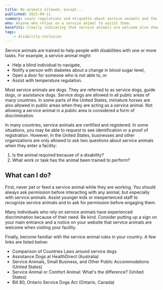 ```yaml
---
title: No animals allowed, except...
published: 2023-09-11
summary: Learn regulations and etiquette about service animals and the people who need them.
who: Anyone who relies on a service animal to assist them.
benefits: Clearly indicating that service animals are welcome also shows that you care about the disability community.
tags:
    - disability-inclusion
---
```



Service animals are trained to help people with disabilities with one or more tasks. For example, a service animal might:
- Help a blind individual to navigate,
- Notify a person with diabetes about a change in blood sugar level, 
- Open a door for someone who is not able to, or
- Assist with temperature regulation.

Most service animals are dogs. They are referred to as service dogs, guide dogs, or assistance dogs. Service dogs are allowed in all public areas of many countries. In some parts of the United States, miniature horses are also allowed in public areas when they are acting as a service animal. Not allowing a service animal in a public area is considered a form of discrimination.

In many countries, service animals are certified and registered. In some situations, you may be able to request to see identification or a proof of registration. However, in the United States, businesses and other organizations are only allowed to ask two questions about service animals when they enter a facility:
1. Is the animal required because of a disability?
2. What work or task has the animal been trained to perform?

## What can I do?

First, never pet or feed a service animal while they are working. You should always ask permission before interacting with any animal, but especially with service animals. Assist younger kids or inexperienced staff to recognize service animals and to ask for permission before engaging them.

Many individuals who rely on service animals have experienced discrimination because of their need. Be kind. Consider putting up a sign on your main entrance and a notice on your website that service animals are welcome when visiting your facility.  

Finally, become familiar with the service animal rules in your country. A few links are listed below:
- <ExternalLink inline href="https://www.transportation.gov/sites/dot.gov/files/docs/P3.SA_.2.Foreign%20SA%20Law.Matrix.pdf">Comparison of Countries Laws around service dogs</ExternalLink>
- <ExternalLink inline href="https://www.healthdirect.gov.au/assistance-dogs">Assistance Dogs at HealthDirect</ExternalLink> (Australia)
- <ExternalLink inline href="https://adata.org/service-animal-resource-hub/small-business">Service Animals, Small Business, and Other Public Accommodations</ExternalLink> (United States)
- <ExternalLink inline href="https://adata.org/service-animal-resource-hub/differences">Service Animal or Comfort Animal: What's the difference?</ExternalLink> (United States)
- <ExternalLink inline href="https://www.ola.org/en/legislative-business/bills/parliament-41/session-2/bill-80">Bill 80, Ontario Service Dogs Act</ExternalLink> (Ontario, Canada)
